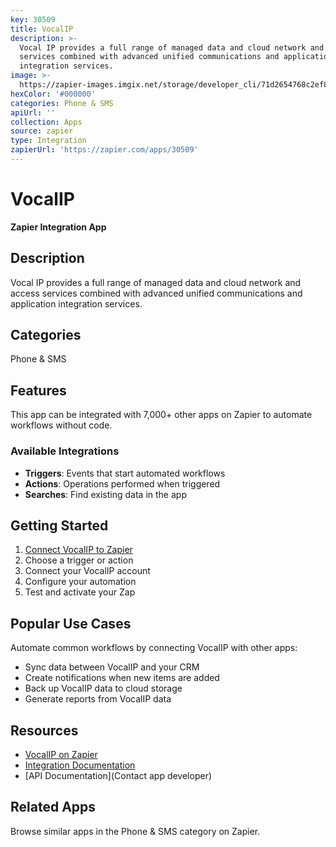```yaml
---
key: 30509
title: VocalIP
description: >-
  Vocal IP provides a full range of managed data and cloud network and access
  services combined with advanced unified communications and application
  integration services.
image: >-
  https://zapier-images.imgix.net/storage/developer_cli/71d2654768c2ef8a9c80710d6fc9d035.png?auto=format%2Ccompress&ixlib=python-3.0.0&q=50
hexColor: '#000000'
categories: Phone & SMS
apiUrl: ''
collection: Apps
source: zapier
type: Integration
zapierUrl: 'https://zapier.com/apps/30509'
---
```

# VocalIP

**Zapier Integration App**

## Description

Vocal IP provides a full range of managed data and cloud network and access services combined with advanced unified communications and application integration services.

## Categories

Phone & SMS

## Features

This app can be integrated with 7,000+ other apps on Zapier to automate workflows without code.

### Available Integrations

- **Triggers**: Events that start automated workflows
- **Actions**: Operations performed when triggered
- **Searches**: Find existing data in the app

## Getting Started

1. [Connect VocalIP to Zapier](https://zapier.com/apps/30509)
2. Choose a trigger or action
3. Connect your VocalIP account
4. Configure your automation
5. Test and activate your Zap

## Popular Use Cases

Automate common workflows by connecting VocalIP with other apps:

- Sync data between VocalIP and your CRM
- Create notifications when new items are added
- Back up VocalIP data to cloud storage
- Generate reports from VocalIP data

## Resources

- [VocalIP on Zapier](https://zapier.com/apps/30509)
- [Integration Documentation](https://zapier.com/apps/30509/integrations)
- [API Documentation](Contact app developer)

## Related Apps

Browse similar apps in the Phone & SMS category on Zapier.

